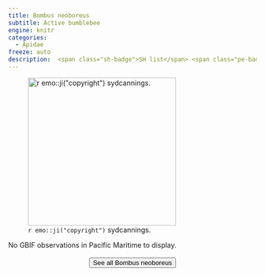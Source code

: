 ```yaml
---
title: Bombus neoboreus
subtitle: Active bumblebee
engine: knitr
categories:
  - Apidae
freeze: auto
description:  <span class="sh-badge">SH list</span> <span class="pe-badge">PM Evidence</span>
---
```

![`r emo::ji("copyright")` sydcannings.](https://inaturalist-open-data.s3.amazonaws.com/photos/67365194/medium.jpeg){height=300}



No GBIF observations in Pacific Maritime to display.
<br><br>
<center>


<a href="https://inaturalist.ca/observations?place_id=any&quality_grade=research&subview=map&taxon_id=452447"><button type="button" class="btn btn-secondary">See all Bombus neoboreus <i class="fa-solid fa-arrow-up-right-from-square"></i> </button></a>
</center>
